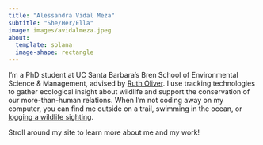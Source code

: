 ```yaml
---
title: "Alessandra Vidal Meza"
subtitle: "She/Her/Ella"
image: images/avidalmeza.jpeg
about:
  template: solana
  image-shape: rectangle
---
```


I'm a PhD student at UC Santa Barbara's Bren School of Environmental Science & Management, advised by [Ruth Oliver](https://oliverlab.org){target="_blank"}. I use tracking technologies to gather ecological insight about wildlife and support the conservation of our more-than-human relations. When I’m not coding away on my computer, you can find me outside on a trail, swimming in the ocean, or [logging a wildlife sighting](https://www.inaturalist.org/observations?place_id=any&user_id=avidalmeza&verifiable=any){target="_blank"}.

Stroll around my site to learn more about me and my work!